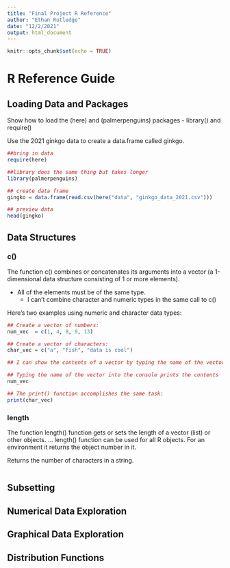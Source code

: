 ```yaml
---
title: "Final Project R Reference"
author: "Ethan Rutledge"
date: "12/2/2021"
output: html_document
---
```


```r
knitr::opts_chunk$set(echo = TRUE)
```


# R Reference Guide {.tabset .tabset-pills}


## Loading Data and Packages


Show how to load the (here) and (palmerpenguins) packages - library() and require()

Use the 2021 ginkgo data to create a data.frame called ginkgo.


```r

##bring in data
require(here)

##library does the same thing but takes longer
library(palmerpenguins)

## create data frame
gingko = data.frame(read.csv(here("data", "ginkgo_data_2021.csv")))

## preview data
head(gingko)


```



## Data Structures


### c()


The function c() combines or concatenates its arguments into a vector (a 1-dimensional data structure consisting of 1 or more elements).

* All of the elements must be of the same type.
    * I can’t combine character and numeric types in the same call to c()

Here’s two examples using numeric and character data types:


```r

## Create a vector of numbers:
num_vec  = c(1, 4, 8, 9, 13)

## Create a vector of characters:
char_vec = c("a", "fish", "data is cool")

## I can show the contents of a vector by typing the name of the vector, or using the print() function.

## Typing the name of the vector into the console prints the contents
num_vec

## The print() function accomplishes the same task:
print(char_vec)

```


### length


The function length() function gets or sets the length of a vector (list) or other objects. ... length() function can be used for all R objects. For an environment it returns the object number in it.

Returns the number of characters in a string.


```r


```



## Subsetting


## Numerical Data Exploration


## Graphical Data Exploration


## Distribution Functions





























































